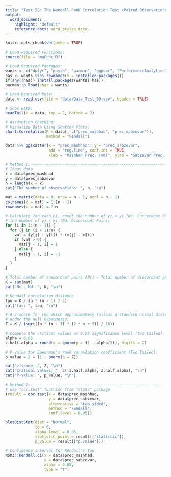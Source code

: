 ```yaml
---
title: "Test 58: The Kendall Rank Correlation Test (Paired Observations)"
output:
  word_document:
    highlight: "default"
    reference_docx: word_styles.docx
---
```


```r
knitr::opts_chunk$set(echo = TRUE)
```

```r
# Load Required Functions:
source(file = "muFunc.R")

# Load Required Packages:
wants <- c("dplyr", "psych", "pacman", "ggpubr", "PerformanceAnalytics")
has <- wants %in% rownames(x = installed.packages())
if(any(!has)) install.packages(wants[!has])
pacman::p_load(char = wants)

# Load Required Data:
data <- read.csv(file = "data/Data_Test_59.csv", header = TRUE)

# Show Data:
headTail(x = data, top = 2, bottom = 2)
```

```r
# Assumption Checking:
# Visualize Data Using Scatter Plots:
chart.Correlation(R = data[, c("prec_mashhad", "prec_sabzevar")],
                  method = "kendall")

data %>% ggscatter(x = "prec_mashhad", y = "prec_sabzevar", 
                   add = "reg.line", conf.int = TRUE,
                   xlab = "Mashhad Prec. (mm)", ylab = "Sabzevar Prec. (mm)")
```

```r
# Method 1:---------------------------------------------------------------------
# Input data
x = data$prec_mashhad
y = data$prec_sabzevar
n = length(x = x)
cat("The number of observations: ", n, "\n")

mat = matrix(data = 0, nrow = n - 1, ncol = n - 1)
colnames(x = mat) = 1:(n - 1)
rownames(x = mat) = 2:n

# Calculate for each yi, count the number of yj > yi (Nc: Concordant Pairs ) and 
# the number of yj < yi (Nd: Discordant Pairs)
for (i in 1:(n - 1)) {
  for (j in (i + 1):n) {
    val = (y[j] - y[i]) * (x[j] - x[i])
    if (val > 0) {
      mat[j - 1, i] = 1
    } else {
      mat[j - 1, i] = -1
    }
  }
}

# Total number of concordant pairs (Nc) - Total number of discordant pairs (Nd)
K = sum(mat)
cat("Nc - Nd: ", K, "\n")

# Kendall correlation distance
tau = K / (n * (n - 1) / 2)
cat("tau: ", tau, "\n")

# A z-score for rho which approximately follows a standard normal distribution
# under the null hypothesis.
Z = K / (sqrt((n * (n - 1) * (2 * n + 5)) / 18))

# Compute the critical values at 0.05 significance level (two tailed).
alpha = 0.05
z.half.alpha = round(x = qnorm(p = (1 - alpha/2)), digits = 2)

# P-value for Spearman's rank correlation coefficient (Two Tailed).
p_value = 2 ∗ (1 - pnorm(q = Z))

cat("z-score: ", Z, "\n")
cat("Critical values: ", c(-z.half.alpha, z.half.alpha), "\n")
cat("P-value: ", p_value, "\n")

# Method 2:---------------------------------------------------------------------
# use "cor.test" function from "stats" package 
(result = cor.test(x = data$prec_mashhad,
                   y = data$prec_sabzevar,
                   alternative = "two.sided",
                   method = "kendall",
                   conf.level = 0.95))

plotDistStat(dist = "Normal",
             to = 6,
             alpha_level = 0.05,
             statistic_point = result[["statistic"]],
             p_value = result[["p.value"]])

# Confidence interval for Kendall's tau
NSM3::kendall.ci(x = data$prec_mashhad,
                 y = data$prec_sabzevar,
                 alpha = 0.05,
                 type = "t")

```

